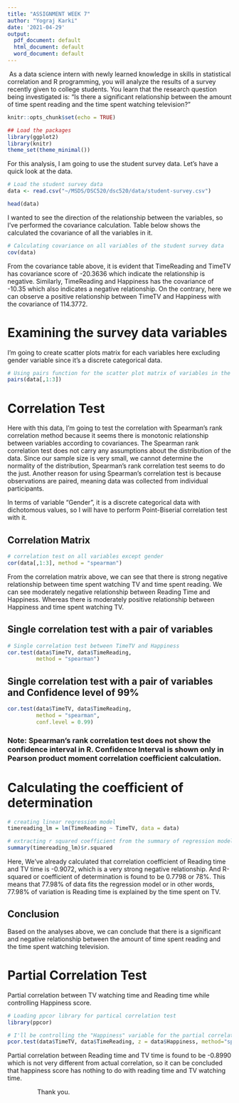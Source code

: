 ```yaml
---
title: "ASSIGNMENT WEEK 7"
author: "Yograj Karki"
date: '2021-04-29'
output:
  pdf_document: default
  html_document: default
  word_document: default
---
```

|  As a data science intern with newly learned knowledge in skills in statistical correlation and R programming, you will analyze the results of a survey recently given to college students. You learn that the research question being investigated is: “Is there a significant relationship between the amount of time spent reading and the time spent watching television?”

```r
knitr::opts_chunk$set(echo = TRUE)
```

```r
## Load the packages
library(ggplot2)
library(knitr)
theme_set(theme_minimal())
```



For this analysis, I am going to use the student survey data. Let's have a quick look at the data. 
```r
# Load the student survey data
data <- read.csv("~/MSDS/DSC520/dsc520/data/student-survey.csv")

head(data)

```


I wanted to see the direction of the relationship between the variables, so I've performed the covariance calculation. Table below shows the calculated the covariance of all the variables in it.

```r
# Calculating covariance on all variables of the student survey data
cov(data)
```


 From the covariance table above, it is evident that TimeReading and TimeTV has covariance score of -20.3636 which indicate the relationship is negative. Similarly, TimeReading and Happiness has the covariance of -10.35 which also indicates a negative relationship. On the contrary, here we can observe a positive relationship between TimeTV and Happiness with the covariance of 114.3772.

# Examining the survey data variables
I'm going to create scatter plots matrix for each variables here excluding gender variable since it's a discrete categorical data.

```r
# Using pairs function for the scatter plot matrix of variables in the data
pairs(data[,1:3])
```

\newpage
# Correlation Test
Here with this data, I'm going to test the correlation with Spearman's rank correlation method because it seems there is monotonic relationship between variables according to covariances. The Spearman rank correlation test does not carry any assumptions about the distribution of the data. Since our sample size is very small, we cannot determine the normality of the distribution, Spearman's rank correlation test seems to do the just. Another reason for using Spearman's correlation test is because observations are paired, meaning data was collected from individual participants.

In terms of variable "Gender", it is a discrete categorical data with dichotomous values, so I will have to perform Point-Biserial correlation test with it.

## Correlation Matrix

```r
# correlation test on all variables except gender
cor(data[,1:3], method = "spearman")


```


From the correlation matrix above, we can see that there is strong negative relationship between time spent watching TV and time spent reading. We can see moderately negative relationship between Reading Time and Happiness. Whereas there is moderately positive relationship between Happiness and time spent watching TV.


## Single correlation test with a pair of variables
```r

# Single correlation test between TimeTV and Happiness
cor.test(data$TimeTV, data$TimeReading,
         method = "spearman")
```

## Single correlation test with a pair of variables and Confidence level of 99%
```r
cor.test(data$TimeTV, data$TimeReading,
         method = "spearman",
         conf.level = 0.99)
```

### Note: Spearman's rank correlation test does not show the confidence interval in R. Confidence Interval is shown only in Pearson product moment correlation coefficient calculation.


# Calculating the coefficient of determination

```r
# creating linear regression model
timereading_lm = lm(TimeReading ~ TimeTV, data = data)

# extracting r squared coefficient from the summary of regression model
summary(timereading_lm)$r.squared
```
Here, We've already calculated that correlation coefficient of Reading time and TV time is -0.9072, which is a very strong negative relationship. And R-squared or coefficient of determination is found to be 0.7798 or 78%. This means that 77.98% of data fits the regression model or in other words, 77.98% of variation is Reading time is explained by the time spent on TV.

## Conclusion
Based on the analyses above, we can conclude that there is a significant and negative relationship between the amount of time spent reading and the time spent watching television.

# Partial Correlation Test
Partial correlation between TV watching time and Reading time while controlling Happiness score.

```r
# Loading ppcor library for partical correlation test
library(ppcor)

# I'll be controlling the "Happiness" variable for the partial correlation of "TimeTV" and "TimeReading"
pcor.test(data$TimeTV, data$TimeReading, z = data$Happiness, method="spearman")
```
Partial correlation between Reading time and TV time is found to be -0.8990 which is not very different from actual correlation, so it can be concluded that happiness score has nothing to do with reading time and TV watching time.
  
    
      
|                  Thank you.


